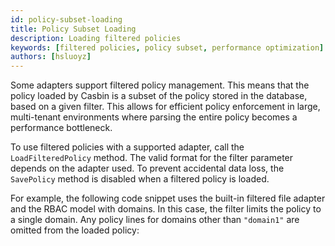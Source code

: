 ```yaml
---
id: policy-subset-loading
title: Policy Subset Loading
description: Loading filtered policies
keywords: [filtered policies, policy subset, performance optimization]
authors: [hsluoyz]
---
```


Some adapters support filtered policy management. This means that the policy loaded by Casbin is a subset of the policy stored in the database, based on a given filter. This allows for efficient policy enforcement in large, multi-tenant environments where parsing the entire policy becomes a performance bottleneck.

To use filtered policies with a supported adapter, call the `LoadFilteredPolicy` method. The valid format for the filter parameter depends on the adapter used. To prevent accidental data loss, the `SavePolicy` method is disabled when a filtered policy is loaded.

For example, the following code snippet uses the built-in filtered file adapter and the RBAC model with domains. In this case, the filter limits the policy to a single domain. Any policy lines for domains other than `"domain1"` are omitted from the loaded policy:

```